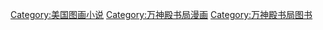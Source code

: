 [[Category:美国图画小说|Category:美国图画小说]]
[[Category:万神殿书局漫画|Category:万神殿书局漫画]]
[[Category:万神殿书局图书|Category:万神殿书局图书]]